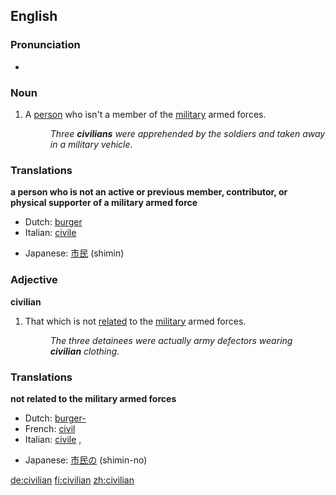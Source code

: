 ==English==

===Pronunciation===
* {{IPA|/sɪˈvɪliən/}}

===Noun===
{{en-noun}}

# A [[person]] who isn't a member of the [[military]] armed forces.
#:''Three '''civilians''' were apprehended by the soldiers and taken away in a military vehicle''.

===Translations===
'''a person who is not an active or previous member, contributor, or physical supporter of a military armed force'''
{{top}}
*Dutch: [[burger]] {{m}}
*Italian: [[civile]] {{m}}
{{mid}}
*Japanese: [[市民]] (shimin)
{{bottom}}

===Adjective===
'''civilian'''

# That which is not [[relate]]d to the [[military]] armed forces.
#:''The three detainees were actually army defectors wearing '''civilian''' clothing''.

===Translations===
'''not related to the military armed forces'''
{{top}}
*Dutch: [[burger-]]
*French: [[civil]]
*Italian: [[civile]] {{f}}, {{m}}
{{mid}}
*Japanese: [[市民の]] (shimin-no)
{{bottom}}

[[de:civilian]]
[[fi:civilian]]
[[zh:civilian]]